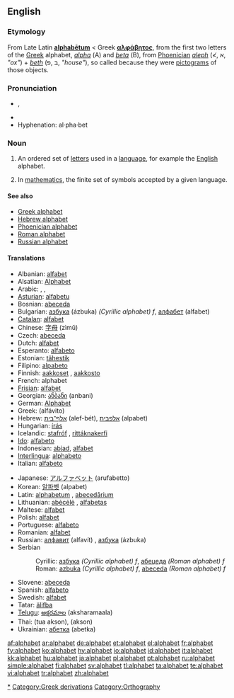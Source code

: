 {{wikipedia}}
==English==

===Etymology===
From Late Latin '''[[alphabetum|alphabētum]]''' < Greek '''[[αλφάβητος]]''', from the first two letters of the [[Greek]] alphabet, ''[[alpha]]'' (Α) and ''[[beta]]'' (Β), from [[Phoenician]] ''[[aleph]]'' (≮, א, ''"ox"'') + ''[[beth]]'' (ב ,פ, ''"house"''), so called because they were [[pictogram]]s of those objects.

===Pronunciation===
*{{IPA|/ˈæl.fəˌbɛt/}}, {{SAMPA|/"{lf@%bEt/}}
*{{audio|en-us-alphabet.ogg|Audio (US)}}
*Hyphenation: al·pha·bet

===Noun===
{{en-noun}}

# An ordered set of [[letter]]s used in a [[language]], for example the [[English]] alphabet.
# {{math}} In [[mathematics]], the finite set of symbols accepted by a given language.

====See also====
*[[Greek alphabet]]
*[[Hebrew alphabet]]
*[[Phoenician alphabet]]
*[[Roman alphabet]]
*[[Russian alphabet]]

====Translations====
{{trans-top|an ordered set of letters used in a language}}
*Albanian: [[alfabet]]
*Alsatian: [[Alphabet]]
*Arabic: {{ARchar|[[حروف الهجاء|حُرُوفُ الهِجَاء]]}} {{IPAchar|(ħurúːf al-hijáː’)}}, {{ARchar|[[ابجد|أبْجَد]]}} {{IPAchar|(’ábʤad)}}, {{ARchar|[[الألفباء|الألِفْبَاء]]}} {{IPAchar|(al-’alifbáː’)}}
*[[Asturian]]: [[alfabetu]] {{m}}
*Bosnian: [[abeceda]] {{f}}
*Bulgarian: [[азбука]] (ázbuka) ''(Cyrillic alphabet) f'', [[алфабет]] (alfabet)
*[[Catalan]]: [[alfabet]] {{m}}
*Chinese: [[字母]] (zìmǔ)
*Czech: [[abeceda]] {{f}}
*Dutch: [[alfabet]]
*Esperanto: [[alfabeto]]
*Estonian: [[tähestik]]
*Filipino: [[alpabeto]]
*Finnish: [[aakkoset]] {{p}}, [[aakkosto]]
*French: alphabet {{m}}
*[[Frisian]]: [[alfabet]]
*Georgian: [[ანბანი]] (anbani)
*German: [[Alphabet]] {{n}}
*Greek: {{t+|el|αλφάβητο|n}} (alfávito)
*Hebrew: [[אלף־בית]] (alef-bét), [[אלפבית]] (alpabet)
*Hungarian: [[írás]]
*Icelandic: [[stafróf]] {{n}}, [[rittáknakerfi]] {{n}}
*[[Ido]]: [[alfabeto]]
*Indonesian: [[abjad]], [[alfabet]]
*[[Interlingua]]: [[alphabeto]]
*Italian: [[alfabeto]] {{m}}
{{trans-mid}}
*Japanese: [[アルファベット]] (arufabetto)
*Korean: [[알파벳]] (alpabet)
*Latin: [[alphabetum]] {{n}}, [[abecedarium|abecedārium]] {{n}}
*Lithuanian: [[abėcėlė]] {{f}}, [[alfabetas]] {{m}}
*Maltese: [[alfabet]]
*Polish: [[alfabet]] {{m}}
*Portuguese: [[alfabeto]] {{m}}
*Romanian: [[alfabet]] {{n}}
*Russian: [[алфавит]] (alfavít) {{m}}, [[азбука]] (ázbuka) {{f}}
*Serbian
*:Cyrillic: [[азбука]] ''(Cyrillic alphabet) f'', [[абецеда]] ''(Roman alphabet) f''
*:Roman: [[azbuka]] ''(Cyrillic alphabet) f'', [[abeceda]] ''(Roman alphabet) f''
*Slovene: [[abeceda]] {{f}}
*Spanish: [[alfabeto]] {{m}}
*Swedish: [[alfabet]] {{n}}
*Tatar: [[älifba]]
*[[Telugu]]: [[అక్షరమాల]] (aksharamaala)
*Thai: {{THchar|[[ตัวอักษร]]}} (tua akson), {{THchar|[[อักษร]]}} (akson)
*Ukrainian: [[абетка]] (abetka) {{f}}
{{trans-bottom}}

[[Category:Alphabets|*]]
[[Category:Greek derivations]]
[[Category:Orthography]]

[[af:alphabet]]
[[ar:alphabet]]
[[de:alphabet]]
[[et:alphabet]]
[[el:alphabet]]
[[fr:alphabet]]
[[fy:alphabet]]
[[ko:alphabet]]
[[hy:alphabet]]
[[io:alphabet]]
[[id:alphabet]]
[[it:alphabet]]
[[kk:alphabet]]
[[hu:alphabet]]
[[ja:alphabet]]
[[pl:alphabet]]
[[pt:alphabet]]
[[ru:alphabet]]
[[simple:alphabet]]
[[fi:alphabet]]
[[sv:alphabet]]
[[tl:alphabet]]
[[ta:alphabet]]
[[te:alphabet]]
[[vi:alphabet]]
[[tr:alphabet]]
[[zh:alphabet]]